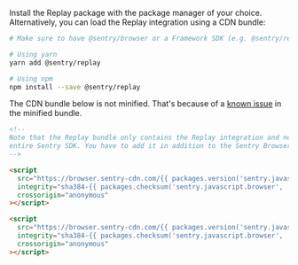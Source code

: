 Install the Replay package with the package manager of your choice. Alternatively, you can load the Replay integration using a CDN bundle:

```bash {tabTitle: ESM}
# Make sure to have @sentry/browser or a Framework SDK (e.g. @sentry/react) installed

# Using yarn
yarn add @sentry/replay

# Using npm
npm install --save @sentry/replay
```

<Note>

The CDN bundle below is not minified. That's because of a [known issue](https://github.com/getsentry/sentry-javascript/issues/6466#issuecomment-1344491020) in the minified bundle.

</Note>

```html {tabTitle: CDN}
<!--
Note that the Replay bundle only contains the Replay integration and not the
entire Sentry SDK. You have to add it in addition to the Sentry Browser SDK bundle:
-->

<script
  src="https://browser.sentry-cdn.com/{{ packages.version('sentry.javascript.browser') }}/bundle.js"
  integrity="sha384-{{ packages.checksum('sentry.javascript.browser', 'bundle.js', 'sha384-base64') }}"
  crossorigin="anonymous"
></script>

<script
  src="https://browser.sentry-cdn.com/{{ packages.version('sentry.javascript.browser') }}/replay.js"
  integrity="sha384-{{ packages.checksum('sentry.javascript.browser', 'replay.js', 'sha384-base64') }}"
  crossorigin="anonymous"
></script>
```
